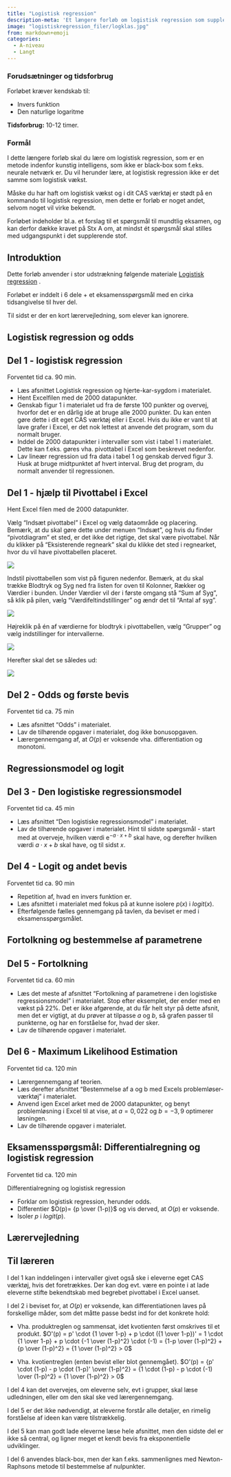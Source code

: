 ```yaml
---
title: "Logistisk regression"
description-meta: 'Et længere forløb om logistisk regression som supplerende stof på A-niveau inklusiv spørgsmål til mundtlig eksamen'
image: "logistiskregression_filer/logklas.jpg"
from: markdown+emoji
categories:
  - A-niveau
  - Langt
---
```



::: {.callout-caution collapse="true" appearance="minimal"}
### Forudsætninger og tidsforbrug
Forløbet kræver kendskab til:

+ Invers funktion
+ Den naturlige logaritme


**Tidsforbrug:** 10-12 timer.

:::

::: {.purpose}

### Formål

I dette længere forløb skal du lære om logistisk regression, som er en metode indenfor kunstig intelligens, som ikke er black-box som f.eks. neurale netværk er. Du vil herunder lære, at logistisk regression ikke er det samme som logistisk vækst. 

Måske du har haft om logistisk vækst og i dit CAS værktøj er stødt på en kommando til logistisk regression, men dette er forløb er noget andet, selvom noget vil virke bekendt.

Forløbet indeholder bl.a. et forslag til et spørgsmål til mundtlig eksamen, og kan derfor dække kravet på Stx A om, at mindst ét spørgsmål skal stilles med udgangspunkt i det supplerende stof.

:::

## Introduktion
Dette forløb anvender i stor udstrækning følgende materiale
[Logistisk regression](../materialer/logistisk/log-reg.qmd){target="_blank"} .

Forløbet er inddelt i 6 dele + et eksamensspørgsmål med en cirka tidsangivelse til hver del.

Til sidst er der en kort lærervejledning, som elever kan ignorere.

## Logistisk regression og odds

::: {.callout-note collapse="false" appearance="minimal"}
## Del 1 - logistisk regression
Forventet tid ca. 90 min.

* Læs afsnittet Logistisk regression og hjerte-kar-sygdom i materialet.
* Hent Excelfilen med de 2000 datapunkter.
* Genskab figur 1 i materialet ud fra de første 100 punkter og overvej, hvorfor det er en dårlig ide at bruge alle 2000 punkter. Du kan enten gøre dette i dit eget CAS værktøj eller i Excel. Hvis du ikke er vant til at lave grafer i Excel, er det nok lettest at anvende det program, som du normalt bruger.
* Inddel de 2000 datapunkter i intervaller som vist i tabel 1 i materialet. Dette kan f.eks. gøres vha. pivottabel i Excel som beskrevet nedenfor.
* Lav lineær regression ud fra data i tabel 1 og genskab derved figur 3. Husk at bruge midtpunktet af hvert interval. Brug det program, du normalt anvender til regressionen.

:::

::: {.callout-note collapse="true" appearance="minimal"}

## Del 1 - hjælp til Pivottabel i Excel
Hent Excel filen med de 2000 datapunkter.

Vælg "Indsæt pivottabel" i Excel og vælg dataområde og placering. Bemærk, at du skal gøre dette under menuen "Indsæt", og hvis du finder "pivotdiagram" et sted, er det ikke det rigtige, det skal være pivottabel. Når du klikker på "Eksisterende regneark" skal du klikke det sted i regnearket, hvor du vil have pivottabellen placeret.

![](logistiskregression_filer/pivottabel1.png)

Indstil pivottabellen som vist på figuren nedenfor. Bemærk, at du skal trække Blodtryk og Syg ned fra listen for oven til Kolonner, Rækker og Værdier i bunden. Under Værdier vil der i første omgang stå "Sum af Syg", så klik på pilen, vælg "Værdifeltindstillinger" og ændr det til "Antal af syg".

![](logistiskregression_filer/pivottabel2.png)

Højreklik på én af værdierne for blodtryk i pivottabellen, vælg "Grupper" og vælg indstillinger for intervallerne.

![](logistiskregression_filer/pivottabel3.png)

Herefter skal det se således ud:

![](logistiskregression_filer/pivottabel4.png)

:::

::: {.callout-note collapse="false" appearance="minimal"}

## Del 2 - Odds og første bevis
Forventet tid ca. 75 min

* Læs afsnittet "Odds" i materialet.
* Lav de tilhørende opgaver i materialet, dog ikke bonusopgaven.
* Lærergennemgang af, at $O(p)$ er voksende vha. differentiation og monotoni.

:::

## Regressionsmodel og logit

::: {.callout-note collapse="false" appearance="minimal"}

## Del 3 - Den logistiske regressionsmodel
Forventet tid ca. 45 min

* Læs afsnittet "Den logistiske regressionsmodel" i materialet.
* Lav de tilhørende opgaver i materialet. Hint til sidste spørgsmål - start med at overveje, hvilken værdi $\mathrm{e}^{-a\cdot x+b}$ skal have, og derefter hvilken værdi $a\cdot x+b$ skal have, og til sidst $x$.

:::

::: {.callout-note collapse="false" appearance="minimal"}

## Del 4 - Logit og andet bevis
Forventet tid ca. 90 min

* Repetition af, hvad en invers funktion er.
* Læs afsnittet i materialet med fokus på at kunne isolere $p(x)$ i $logit(x)$.
* Efterfølgende fælles gennemgang på tavlen, da beviset er med i eksamensspørgsmålet.

:::

## Fortolkning og bestemmelse af parametrene

::: {.callout-note collapse="false" appearance="minimal"}

## Del 5 - Fortolkning
Forventet tid ca. 60 min

* Læs det meste af afsnittet "Fortolkning af parametrene i den logistiske regressionsmodel" i materialet. Stop efter eksemplet, der ender med en vækst på 22%. Det er ikke afgørende, at du får helt styr på dette afsnit, men det er vigtigt, at du prøver at tilpasse $a$ og $b$, så grafen passer til punkterne, og har en forståelse for, hvad der sker.
* Lav de tilhørende opgaver i materialet.

:::

::: {.callout-note collapse="false" appearance="minimal"}

## Del 6 - Maximum Likelihood Estimation
Forventet tid ca. 120 min

* Lærergennemgang af teorien.
* Læs derefter afsnittet "Bestemmelse af a og b med Excels problemløser-værktøj" i materialet.
* Anvend igen Excel arket med de 2000 datapunkter, og benyt problemløsning i Excel til at vise, at $a=0{,}022$ og $b=-3{,}9$ optimerer løsningen.
* Lav de tilhørende opgaver i materialet.

:::

::: {.callout-note collapse="false" appearance="minimal"}

## Eksamensspørgsmål: Differentialregning og logistisk regression
Forventet tid ca. 120 min

Differentialregning og logistisk regression

* Forklar om logistisk regression, herunder odds.
* Differentier $O(p)= {p \over (1-p)}$ og vis derved, at $O(p)$ er voksende.
*	Isoler $p$ i $logit(p)$.

:::

## Lærervejledning

::: {.callout-note collapse="true" appearance="minimal"}

## Til læreren
I del 1 kan inddelingen i intervaller givet også ske i eleverne eget CAS værktøj, hvis det foretrækkes. Der kan dog evt. være en pointe i at lade eleverne stifte bekendtskab med begrebet pivottabel i Excel uanset.

I del 2 i beviset for, at $O(p)$ er voksende, kan differentiationen laves på forskellige måder, som det måtte passe bedst ind for det konkrete hold: 

* Vha. produktreglen og sammensat, idet kvotienten først omskrives til et produkt.
$O'(p) = p' \cdot {1 \over 1-p} + p \cdot ({1 \over 1-p})' = 1 \cdot {1 \over 1-p} + p \cdot {-1 \over (1-p)^2} \cdot (-1) =  {1-p \over (1-p)^2} + {p \over (1-p)^2} = {1 \over (1-p)^2} > 0$

* Vha. kvotientreglen (enten bevist eller blot gennemgået).
$O'(p) = {p' \cdot (1-p) - p \cdot (1-p)' \over (1-p)^2} = {1 \cdot (1-p) - p \cdot (-1) \over (1-p)^2} = {1 \over (1-p)^2} > 0$

I del 4 kan det overvejes, om eleverne selv, evt i grupper, skal læse udledningen, eller om den skal ske ved lærergennemgang.

I del 5 er det ikke nødvendigt, at eleverne forstår alle detaljer, en rimelig forståelse af ideen kan være tilstrækkelig.

I del 5 kan man godt lade eleverne læse hele afsnittet, men den sidste del er ikke så central, og ligner meget et kendt bevis fra eksponentielle udviklinger.

I del 6 anvendes black-box, men der kan f.eks. sammenlignes med Newton-Raphsons metode til bestemmelse af nulpunkter.

:::
